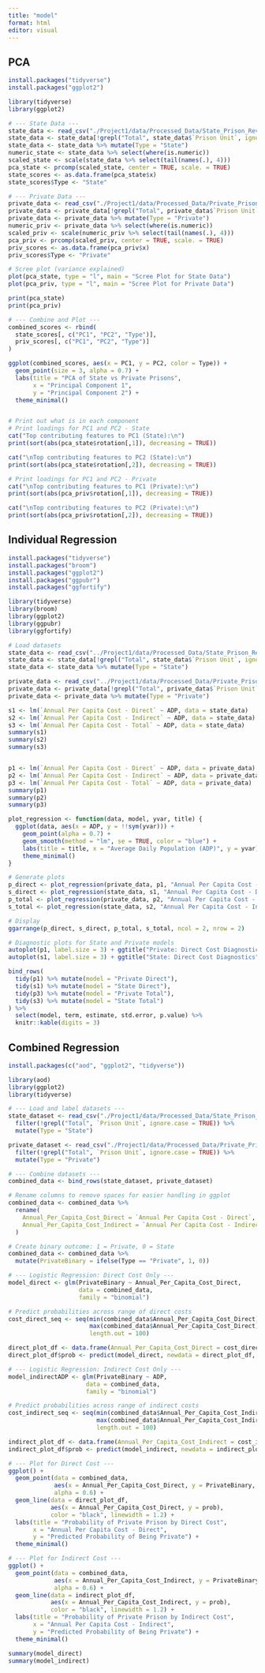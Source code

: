 ```yaml
---
title: "model"
format: html
editor: visual
---
```


## PCA

```r
install.packages("tidyverse")
install.packages("ggplot2")
```

```r
library(tidyverse)
library(ggplot2)
```

```r
# --- State Data ---
state_data <- read_csv("./Project1/data/Processed_Data/State_Prison_Revenue.csv")
state_data <- state_data[!grepl("Total", state_data$`Prison Unit`, ignore.case = TRUE), ] #ignore all rows that include the word Total
state_data <- state_data %>% mutate(Type = "State")
numeric_state <- state_data %>% select(where(is.numeric))
scaled_state <- scale(state_data %>% select(tail(names(.), 4)))
pca_state <- prcomp(scaled_state, center = TRUE, scale. = TRUE)
state_scores <- as.data.frame(pca_state$x)
state_scores$Type <- "State"

# --- Private Data ---
private_data <- read_csv("./Project1/data/Processed_Data/Private_Prison_Revenue.csv")
private_data <- private_data[!grepl("Total", private_data$`Prison Unit`, ignore.case = TRUE), ] #ignore all rows that include the word Total
private_data <- private_data %>% mutate(Type = "Private")
numeric_priv <- private_data %>% select(where(is.numeric))
scaled_priv <- scale(numeric_priv %>% select(tail(names(.), 4)))
pca_priv <- prcomp(scaled_priv, center = TRUE, scale. = TRUE)
priv_scores <- as.data.frame(pca_priv$x)
priv_scores$Type <- "Private"

# Scree plot (variance explained)
plot(pca_state, type = "l", main = "Scree Plot for State Data")
plot(pca_priv, type = "l", main = "Scree Plot for Private Data")

print(pca_state)
print(pca_priv)

# --- Combine and Plot ---
combined_scores <- rbind(
  state_scores[, c("PC1", "PC2", "Type")],
  priv_scores[, c("PC1", "PC2", "Type")]
)

ggplot(combined_scores, aes(x = PC1, y = PC2, color = Type)) +
  geom_point(size = 3, alpha = 0.7) +
  labs(title = "PCA of State vs Private Prisons",
       x = "Principal Component 1",
       y = "Principal Component 2") +
  theme_minimal()


# Print out what is in each component
# Print loadings for PC1 and PC2 - State
cat("Top contributing features to PC1 (State):\n")
print(sort(abs(pca_state$rotation[,1]), decreasing = TRUE))

cat("\nTop contributing features to PC2 (State):\n")
print(sort(abs(pca_state$rotation[,2]), decreasing = TRUE))

# Print loadings for PC1 and PC2 - Private
cat("\nTop contributing features to PC1 (Private):\n")
print(sort(abs(pca_priv$rotation[,1]), decreasing = TRUE))

cat("\nTop contributing features to PC2 (Private):\n")
print(sort(abs(pca_priv$rotation[,2]), decreasing = TRUE))
```

## Individual Regression

```r
install.packages("tidyverse")
install.packages("broom")
install.packages("ggplot2")
install.packages("ggpubr")
install.packages("ggfortify")
```

```r
library(tidyverse)
library(broom)
library(ggplot2)
library(ggpubr)
library(ggfortify)
```

```r
# Load datasets
state_data <- read_csv("../Project1/data/Processed_Data/State_Prison_Revenue.csv")
state_data <- state_data[!grepl("Total", state_data$`Prison Unit`, ignore.case = TRUE), ] #ignore all rows that include the word Total
state_data <- state_data %>% mutate(Type = "State")

private_data <- read_csv("../Project1/data/Processed_Data/Private_Prison_Revenue.csv")
private_data <- private_data[!grepl("Total", private_data$`Prison Unit`, ignore.case = TRUE), ] #ignore all rows that include the word Total
private_data <- private_data %>% mutate(Type = "Private")
```

```r
s1 <- lm(`Annual Per Capita Cost - Direct` ~ ADP, data = state_data)
s2 <- lm(`Annual Per Capita Cost - Indirect` ~ ADP, data = state_data)
s3 <- lm(`Annual Per Capita Cost - Total` ~ ADP, data = state_data)
summary(s1)
summary(s2)
summary(s3)


p1 <- lm(`Annual Per Capita Cost - Direct` ~ ADP, data = private_data)
p2 <- lm(`Annual Per Capita Cost - Indirect` ~ ADP, data = private_data)
p3 <- lm(`Annual Per Capita Cost - Total` ~ ADP, data = private_data)
summary(p1)
summary(p2)
summary(p3)
```

```r
plot_regression <- function(data, model, yvar, title) {
  ggplot(data, aes(x = ADP, y = !!sym(yvar))) +
    geom_point(alpha = 0.7) +
    geom_smooth(method = "lm", se = TRUE, color = "blue") +
    labs(title = title, x = "Average Daily Population (ADP)", y = yvar) +
    theme_minimal()
}

# Generate plots
p_direct <- plot_regression(private_data, p1, "Annual Per Capita Cost - Direct", "Private: Direct Cost vs ADP")
s_direct <- plot_regression(state_data, s1, "Annual Per Capita Cost - Direct", "State: Direct Cost vs ADP")
p_total <- plot_regression(private_data, p2, "Annual Per Capita Cost - Indirect", "Private: Indirect Cost vs ADP")
s_total <- plot_regression(state_data, s2, "Annual Per Capita Cost - Indirect", "State: Indirect Cost vs ADP")

# Display
ggarrange(p_direct, s_direct, p_total, s_total, ncol = 2, nrow = 2)

# Diagnostic plots for State and Private models
autoplot(p1, label.size = 3) + ggtitle("Private: Direct Cost Diagnostics")
autoplot(s1, label.size = 3) + ggtitle("State: Direct Cost Diagnostics")

bind_rows(
  tidy(p1) %>% mutate(model = "Private Direct"),
  tidy(s1) %>% mutate(model = "State Direct"),
  tidy(p3) %>% mutate(model = "Private Total"),
  tidy(s3) %>% mutate(model = "State Total")
) %>%
  select(model, term, estimate, std.error, p.value) %>%
  knitr::kable(digits = 3)
```

## Combined Regression

```r
install.packages(c("aod", "ggplot2", "tidyverse"))
```

```r
library(aod)
library(ggplot2)
library(tidyverse)
```

```r
# --- Load and label datasets ---
state_dataset <- read_csv("./Project1/data/Processed_Data/State_Prison_Revenue.csv") %>%
  filter(!grepl("Total", `Prison Unit`, ignore.case = TRUE)) %>%
  mutate(Type = "State")

private_dataset <- read_csv("./Project1/data/Processed_Data/Private_Prison_Revenue.csv") %>%
  filter(!grepl("Total", `Prison Unit`, ignore.case = TRUE)) %>%
  mutate(Type = "Private")

# --- Combine datasets ---
combined_data <- bind_rows(state_dataset, private_dataset)
```

```r
# Rename columns to remove spaces for easier handling in ggplot
combined_data <- combined_data %>%
  rename(
    Annual_Per_Capita_Cost_Direct = `Annual Per Capita Cost - Direct`,
    Annual_Per_Capita_Cost_Indirect = `Annual Per Capita Cost - Indirect`
  )

# Create binary outcome: 1 = Private, 0 = State
combined_data <- combined_data %>%
  mutate(PrivateBinary = ifelse(Type == "Private", 1, 0))

# --- Logistic Regression: Direct Cost Only ---
model_direct <- glm(PrivateBinary ~ Annual_Per_Capita_Cost_Direct, 
                    data = combined_data, 
                    family = "binomial")

# Predict probabilities across range of direct costs
cost_direct_seq <- seq(min(combined_data$Annual_Per_Capita_Cost_Direct),
                       max(combined_data$Annual_Per_Capita_Cost_Direct), 
                       length.out = 100)

direct_plot_df <- data.frame(Annual_Per_Capita_Cost_Direct = cost_direct_seq)
direct_plot_df$prob <- predict(model_direct, newdata = direct_plot_df, type = "response")

# --- Logistic Regression: Indirect Cost Only ---
model_indirectADP <- glm(PrivateBinary ~ ADP, 
                      data = combined_data, 
                      family = "binomial")

# Predict probabilities across range of indirect costs
cost_indirect_seq <- seq(min(combined_data$Annual_Per_Capita_Cost_Indirect),
                         max(combined_data$Annual_Per_Capita_Cost_Indirect), 
                         length.out = 100)

indirect_plot_df <- data.frame(Annual_Per_Capita_Cost_Indirect = cost_indirect_seq)
indirect_plot_df$prob <- predict(model_indirect, newdata = indirect_plot_df, type = "response")
```

```r
# --- Plot for Direct Cost ---
ggplot() +
  geom_point(data = combined_data,
             aes(x = Annual_Per_Capita_Cost_Direct, y = PrivateBinary, color = Type),
             alpha = 0.6) +
  geom_line(data = direct_plot_df,
            aes(x = Annual_Per_Capita_Cost_Direct, y = prob),
            color = "black", linewidth = 1.2) +
  labs(title = "Probability of Private Prison by Direct Cost",
       x = "Annual Per Capita Cost - Direct",
       y = "Predicted Probability of Being Private") +
  theme_minimal()

# --- Plot for Indirect Cost ---
ggplot() +
  geom_point(data = combined_data,
             aes(x = Annual_Per_Capita_Cost_Indirect, y = PrivateBinary, color = Type),
             alpha = 0.6) +
  geom_line(data = indirect_plot_df,
            aes(x = Annual_Per_Capita_Cost_Indirect, y = prob),
            color = "black", linewidth = 1.2) +
  labs(title = "Probability of Private Prison by Indirect Cost",
       x = "Annual Per Capita Cost - Indirect",
       y = "Predicted Probability of Being Private") +
  theme_minimal()

summary(model_direct)
summary(model_indirect)
```

